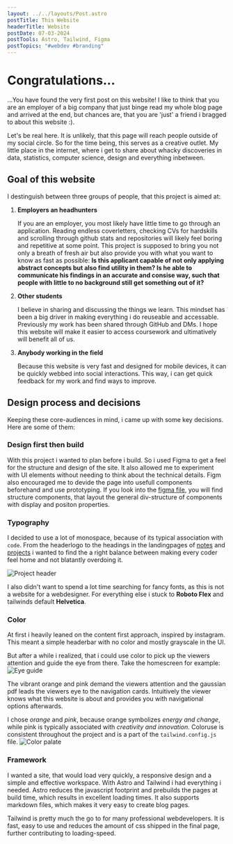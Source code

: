 ```yaml
---
layout: ../../layouts/Post.astro
postTitle: This Website
headerTitle: Website
postDate: 07-03-2024
postTools: Astro, Tailwind, Figma
postTopics: "#webdev #branding"
---
```


# Congratulations...
...You have found the very first post on this website! I like to think that you are an employer of a big company that just binge read my whole blog page and arrived at the end, but chances are, that you are 'just' a friend i bragged to about this website :). 

Let's be real here. It is unlikely, that this page will reach people outside of my social circle. So for the time being, this serves as a creative outlet. My little place in the internet, where i get to share about whacky discoveries in data, statistics, computer science, design and everything inbetween.

## Goal of this website
I destinguish between three groups of people, that this project is aimed at:
1. **Employers an headhunters**
    
    If you are an employer, you most likely have little time to go through an application. Reading endless coverletters, checking CVs for hardskills and scrolling through github stats and repositories will likely feel boring and repetitive at some point. This project is supposed to bring you not only a breath of fresh air but also provide you with what you want to know as fast as possible: **Is this applicant capable of not only applying abstract concepts but also find utility in them? Is he able to communicate his findings in an accurate and consise way, such that people with little to no background still get something out of it?**

2. **Other students**

    I believe in sharing and discussing the things we learn. This mindset has been a big driver in making everything i do reuseable and accessable. Previously my work has been shared through GitHub and DMs. I hope this website will make it easier to access coursework and ultimatively will benefit all of us.
  
3. **Anybody working in the field**

    Because this website is very fast and designed for mobile devices, it can be quickly webbed into social interactions. This way, i can get quick feedback for my work and find ways to improve.


## Design process and decisions
Keeping these core-audiences in mind, i came up with some key decisions. Here are some of them:

### Design first then build
With this project i wanted to plan before i build. So i used Figma to get a feel for the structure and design of the site. It also allowed me to experiment with UI elements without needing to think about the technical details. Figm also encouraged me to devide the page into usefull components beforehand and use prototyping. If you look into the [figma file](https://www.figma.com/file/wa1hqL0V08QNj4ApCAi279/Porfolio-Website?type=design&node-id=0%3A1&mode=design&t=15VC8akG3FDrw6zz-1), you will find structure components, that layout the general div-structure of components with display and positon properties.

### Typography
I decided to use a lot of monospace, because of its typical association with `code`. From the headerlogo to the headings in the landingpages of [notes](/notesLanding) and [projects](/projectsLanding) i wanted to find the a right balance between making every coder feel home and not blatantly overdoing it.

![Project header](/portfolio-website/src/assets/Projects/website/projects-header.png)

I also didn't want to spend a lot time searching for fancy fonts, as this is not a website for a webdesigner. For everything else i stuck to **Roboto Flex** and tailwinds default **Helvetica**.

### Color
At first i heavily leaned on the content first approach, inspired by instagram. This meant a simple headerbar with no color and mostly grayscale in the UI.

But after a while i realized, that i could use color to pick up the viewers attention and guide the eye from there. Take the homescreen for example:
![Eye guide](/portfolio-website/src/assets/Projects/website/eyeguide.png)

The vibrant orange and pink demand the viewers attention and the gaussian pdf leads the viewers eye to the navigation cards. Intuitively the viewer knows what this website is about and provides you with navigational options afterwards.

I chose *orange* and *pink*, because orange symbolizes *energy and change*, while pink is typically associated with *creativity and innovation*. Coloruse is consistent throughout the project and is a part of the `tailwind.config.js` file.
![Color palate](/portfolio-website/src/assets/Projects/website/color.png)

### Framework
I wanted a site, that would load very quickly, a responsive design and a simple and effective workspace. With Astro and Tailwind i had everything i needed. Astro reduces the javascript footprint and prebuilds the pages at build time, which results in excellent loading times. It also supports markdown files, which makes it very easy to create blog pages.

Tailwind is pretty much the go to for many professional webdevelopers. It is fast, easy to use and reduces the amount of css shipped in the final page, further contributing to loading-speed.

